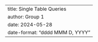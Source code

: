 ---
title: Single Table Queries
author: Group 1
date: 2024-05-28
date-format: "dddd MMM D, YYYY"
---